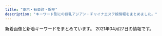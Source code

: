 ```yaml
---
title: "東京・有楽町・銀座"
description: "キーワード別にの巨乳アジアン・チャイナエステ嬢情報をまとめました。"
---
```


新着画像と新着キーワードをまとめています。
2021年04月27日の情報です。

<DmmAffiliateIns />
<KeywordTable
  shops={
    [
    {
        "keywords": {},
        "img_links": [
            "http://yume-sato.blue/uploads//sites/18/2020/09/top.jpg",
            "http://yume-sato.blue/uploads//sites/18/2020/09/g3.jpg",
            "http://yume-sato.blue/uploads//sites/18/2020/09/g5.jpg",
            "http://yume-sato.blue/uploads//sites/18/2020/09/g4-150x150.jpg",
            "http://yume-sato.blue/uploads//sites/18/2020/09/g1-150x150.jpg",
            "http://yume-sato.blue/uploads//sites/18/2020/10/g2.jpg",
            "http://yume-sato.blue/uploads//sites/18/2021/04/1.jpg",
            "http://yume-sato.blue/uploads//sites/18/2020/09/g6-150x150.jpg",
            "http://yume-sato.blue/uploads//sites/18/2020/12/gg.jpg",
            "http://yume-sato.blue/uploads//sites/18/2020/09/s_staff.png",
            "http://yume-sato.blue/uploads//sites/18/2020/09/g1.jpg",
            "http://yume-sato.blue/uploads//sites/18/2020/09/top1-1.jpg",
            "http://yume-sato.blue/uploads//sites/18/2020/09/news.jpg",
            "http://yume-sato.blue/uploads//sites/18/2020/09/g5-150x150.jpg",
            "http://yume-sato.blue/uploads//sites/18/2020/09/g2.jpg",
            "http://yume-sato.blue/uploads//sites/18/2020/09/g4.jpg",
            "http://yume-sato.blue/uploads//sites/18/2020/09/g2-150x150.jpg",
            "http://yume-sato.blue/uploads//sites/18/2020/09/mobile-1.jpg",
            "http://yume-sato.blue/uploads//sites/18/2021/04/1-225x300.jpg",
            "http://yume-sato.blue/uploads//sites/18/2020/12/gg-150x150.jpg",
            "http://yume-sato.blue/uploads//sites/18/2020/09/g3-150x150.jpg",
            "http://yume-sato.blue/uploads//sites/18/2020/09/pick.jpg",
            "http://yume-sato.blue/uploads//sites/18/2020/09/g6.jpg"
        ],
        "station": "\u4eba\u5f62\u753a\u99c5A6",
        "name": "\u5922\u306e\u90f7",
        "url": "http://yume-sato.blue/"
    },
    {
        "keywords": {
            "86": 14,
            "85": 2,
            "87": 4
        },
        "url": "http://missyou-esthe.com/",
        "station": "\u65b0\u5bcc\u753a\u99c53\u756a\u51fa\u53e3",
        "img_links": [
            "http://missyou-esthe.com/img/tt16.jpg",
            "http://missyou-esthe.com/img/cg11.jpg",
            "http://missyou-esthe.com/img/cg03.jpg",
            "http://missyou-esthe.com/img/cg01.jpg",
            "http://missyou-esthe.com/img/tt12.jpg",
            "http://missyou-esthe.com/img/tt18.jpg",
            "http://missyou-esthe.com/img/eve.jpg",
            "http://missyou-esthe.com/img/cg10.jpg",
            "http://missyou-esthe.com/img/cg13.jpg",
            "http://missyou-esthe.com/img/cg06.jpg",
            "http://missyou-esthe.com/img/cg09.jpg",
            "http://missyou-esthe.com/img/tt20.jpg",
            "http://missyou-esthe.com/img/no.png",
            "http://missyou-esthe.com/img/t2.jpg",
            "http://missyou-esthe.com/img/tt1.jpg",
            "http://missyou-esthe.com/img/f.jpg",
            "http://missyou-esthe.com/img/lin.jpg",
            "http://missyou-esthe.com/img/tt2.jpg",
            "http://missyou-esthe.com/img/t3.jpg",
            "http://missyou-esthe.com/img/tt11.jpg",
            "http://missyou-esthe.com/img/cg091.jpg",
            "http://missyou-esthe.com/img/tt15.jpg",
            "http://missyou-esthe.com/img/cg04.jpg",
            "http://missyou-esthe.com/img/tt4.jpg",
            "http://missyou-esthe.com/img/cg14.jpg",
            "http://missyou-esthe.com/img/cg05.jpg",
            "http://missyou-esthe.com/img/tt17.jpg",
            "http://missyou-esthe.com/img/f1.jpg",
            "http://missyou-esthe.com/img/tt14.jpg",
            "http://missyou-esthe.com/img/tt21.jpg",
            "http://missyou-esthe.com/img/cg07.jpg",
            "http://missyou-esthe.com/img/mr1.jpg",
            "http://missyou-esthe.com/img/t1.jpg",
            "http://missyou-esthe.com/img/tt19.jpg",
            "http://missyou-esthe.com/img/cg02.jpg",
            "http://missyou-esthe.com/img/cg08.jpg",
            "http://missyou-esthe.com/img/tt13.jpg"
        ],
        "name": "Lotus\uff5e\u30ed\u30fc\u30bf\u30b9\uff5e"
    },
    {
        "img_links": [
            "http://sunflower.jp.net/3.jpg",
            "http://koikst.xyz/_src/20886005/wechatimg35.jpg",
            "http://koikst.xyz/_src/20886066/slider2.png",
            "http://koikst.xyz/_src/51067437/wechatimg724.jpg",
            "http://koikst.xyz/_src/20886310/wechatimg405.jpg",
            "http://koikst.xyz/_src/20885811/up.png",
            "http://koikst.xyz/_src/20886303/07958eda583eff2b24876adf03c0a434.jpg",
            "http://koikst.xyz/_src/20886229/_dsf0778_pp.jpg",
            "http://koikst.xyz/_src/20886148/therapist-ito.jpg",
            "http://sunflower.jp.net/5.jpg",
            "http://koikst.xyz/_src/20886300/media-20170919.jpg",
            "http://koikst.xyz/_src/20886305/therapist-ito.jpg",
            "http://koikst.xyz/_src/20886103/up.png",
            "http://koikst.xyz/_src/20886222/up.png",
            "http://koikst.xyz/_src/20886287/9c88380aa0315ec9292225a3223d62d9.jpg",
            "http://koikst.xyz/_src/20886231/_dsf0770_pp.jpg",
            "http://sunflower.jp.net/1.jpg",
            "http://koikst.xyz/_src/20886063/index_36.png",
            "http://koikst.xyz/_src/20886007/_k3_6020.jpg",
            "http://koikst.xyz/_src/20885828/up.png",
            "http://koikst.xyz/_src/20886065/index_38.png",
            "http://koikst.xyz/_src/20886062/index_35.png",
            "http://koikst.xyz/_src/20991736/t02200330_0640096013249885015.jpg",
            "http://koikst.xyz/_src/20886009/img_2917.jpg",
            "http://koikst.xyz/_src/20886019/up.png",
            "http://koikst.xyz/_src/51067433/wechatimg726.jpg",
            "http://sunflower.jp.net/2.jpg",
            "http://sunflower.jp.net/6.jpg",
            "http://koikst.xyz/_src/20886035/up.png",
            "http://koikst.xyz/_src/20885836/sign.jpg",
            "http://koikst.xyz/_src/20886060/index_33.png",
            "http://koikst.xyz/_src/20886211/07958eda583eff2b24876adf03c0a434.jpg",
            "http://koikst.xyz/_src/20886064/index_37.png",
            "http://koikst.xyz/_src/20886010/img_3017.jpg",
            "http://koikst.xyz/_src/20886122/up.png",
            "http://koikst.xyz/_src/51067435/wechatimg725.jpg",
            "http://koikst.xyz/_src/20886059/sign.png",
            "http://koikst.xyz/_src/20885997/up.png",
            "http://koikst.xyz/_src/20886233/906ab10dd05fdcaee1fa99bd6e5779ea.jpg",
            "http://koikst.xyz/_src/20886308/t02200330_0640096013249885015.jpg",
            "http://koikst.xyz/_src/20886006/wechatimg36.jpg",
            "http://koikst.xyz/_src/20885809/www.cman.png",
            "http://koikst.xyz/_src/21089124/img20180325193504865361.png",
            "http://koikst.xyz/_src/20886008/_k3_6019.jpg",
            "http://koikst.xyz/_src/20885845/up.png",
            "http://koikst.xyz/_src/20886058/sign.png",
            "http://koikst.xyz/_src/20886092/therapist-ito.jpg",
            "http://koikst.xyz/_src/20886111/_dsf0778_pp.jpg",
            "http://koikst.xyz/_src/20886061/index_34.png",
            "http://koikst.xyz/_src/20886283/img20170527114635169213.png",
            "http://koikst.xyz/_src/51067440/wechatimg723.jpg",
            "http://koikst.xyz/_src/20886235/t02200330_0640096013249885015.jpg"
        ],
        "name": "\u60a0",
        "station": "JR\u6771\u4eac\u99c5\u516b\u91cd\u6d32\u53e3",
        "url": "http://koikst.xyz/",
        "keywords": {
            "85": 2,
            "E": 3,
            "89": 3,
            "C": 2
        }
    },
    {
        "station": "\u516b\u4e01\u5800\u99c5A2\u51fa\u53e3",
        "name": "Sexy Girl",
        "img_links": [
            "http://www.sexy.esturl.com/images/bj2.jpg",
            "http://www.sexy.esturl.com/files/002.jpg",
            "http://www.sexy.esturl.com/images/face.png",
            "http://www.sexy.esturl.com/images/shop/shop04.jpg",
            "http://www.sexy.esturl.com/images/s_staff.png",
            "http://www.sexy.esturl.com/images/shop/shop01.jpg",
            "http://www.sexy.esturl.com/images/r2.jpg",
            "http://www.sexy.esturl.com/files/004.jpg",
            "http://www.sexy.esturl.com/images/news.png",
            "http://www.sexy.esturl.com/images/end.png",
            "http://www.sexy.esturl.com/images/s_link.png",
            "http://www.sexy.esturl.com/images/top.png",
            "http://www.sexy.esturl.com/files/001.jpg",
            "http://www.sexy.esturl.com/images/r4.jpg",
            "http://www.sexy.esturl.com/images/shop/shop02.jpg",
            "http://www.sexy.esturl.com/images/pick.png",
            "http://www.sexy.esturl.com/images/r5.jpg",
            "http://www.sexy.esturl.com/files/003.jpg",
            "http://www.sexy.esturl.com/images/shop/shop03.jpg",
            "http://www.sexy.esturl.com/images/r1.jpg"
        ],
        "url": "http://www.sexy.esturl.com/",
        "keywords": {
            "86": 1,
            "C": 2,
            "\u30bb\u30af\u30b7\u30fc": 13,
            "D": 2,
            "87": 3
        }
    },
    {
        "station": "\u99ac\u55b0\u6a2a\u5c71\u99c5A2\u51fa\u53e3",
        "name": "Miss.9\uff5e\u30df\u30b9.\u30ad\u30e5\u30a6\uff5e",
        "keywords": {
            "86": 13,
            "D": 10,
            "C": 2,
            "E": 1
        },
        "img_links": [
            "http://esthe-aroma.com/images/icon_info.png",
            "http://esthe-aroma.com/images/photo03.jpg",
            "http://esthe-aroma.com/images/icon_concept.png",
            "http://esthe-aroma.com/images/cg09.jpg",
            "http://esthe-aroma.com/images/cg06.jpg",
            "http://esthe-aroma.com/images/end-info.png",
            "http://esthe-aroma.com/images/icon_tel.png",
            "http://esthe-aroma.com/images/cg10.jpg",
            "http://esthe-aroma.com/images/cg12.jpg",
            "http://esthe-aroma.com/images/cg13.jpg",
            "http://esthe-aroma.com/images/cg11.jpg",
            "http://esthe-aroma.com/images/cg04.jpg",
            "http://esthe-aroma.com/images/cg03.jpg",
            "http://esthe-aroma.com/images/cg05.jpg",
            "http://esthe-aroma.com/images/cg08.jpg",
            "http://esthe-aroma.com/images/cg07.jpg",
            "http://esthe-aroma.com/images/photo01.jpg",
            "http://esthe-aroma.com/images/icon_staff.png",
            "http://esthe-aroma.com/images/photo02.jpg",
            "http://esthe-aroma.com/images/icon_top.png",
            "http://esthe-aroma.com/images/btn2.png",
            "http://esthe-aroma.com/images/cg02.jpg",
            "http://esthe-aroma.com/images/mainImg_sub.jpg",
            "http://esthe-aroma.com/images/qrc.jpg",
            "http://esthe-aroma.com/images/cg01.jpg"
        ],
        "url": "http://esthe-aroma.com/"
    },
    {
        "img_links": [
            "https://kayabacho-mensesthe.com/staff/miyu-s1.jpg",
            "https://kayabacho-mensesthe.com/images/main3.jpg",
            "https://kayabacho-mensesthe.com/wp/wp-content/uploads/2021/01/yuna.jpg",
            "https://kayabacho-mensesthe.com/room/room-l4.jpg",
            "https://kayabacho-mensesthe.com/staff/aoi-s1.jpg",
            "https://kayabacho-mensesthe.com/images/main2.jpg",
            "https://kayabacho-mensesthe.com/images/flower.png",
            "https://kayabacho-mensesthe.com/wp/wp-content/uploads/2019/08/mimi.jpg",
            "https://kayabacho-mensesthe.com/wp/wp-content/uploads/2020/12/yuki.jpg",
            "https://kayabacho-mensesthe.com/room/room-l6.jpg",
            "https://kayabacho-mensesthe.com/staff/emi-s1.jpg",
            "https://kayabacho-mensesthe.com/images/main1.jpg",
            "https://kayabacho-mensesthe.com/images/clear.png",
            "https://kayabacho-mensesthe.com/room/room-l1.jpg",
            "https://kayabacho-mensesthe.com/room/room-l7.jpg",
            "https://kayabacho-mensesthe.com/images/top3.jpg",
            "https://kayabacho-mensesthe.com/wp/wp-content/uploads/2020/08/ayaka-1.jpg",
            "https://kayabacho-mensesthe.com/staff/aki-s1.jpg",
            "https://kayabacho-mensesthe.com/wp/wp-content/uploads/2020/11/urara3.jpg",
            "https://kayabacho-mensesthe.com/icon/facebook.png",
            "https://kayabacho-mensesthe.com/wp/wp-content/uploads/2019/07/misaki.jpg",
            "https://kayabacho-mensesthe.com/room/room-l8.jpg",
            "https://kayabacho-mensesthe.com/icon/line.png",
            "https://kayabacho-mensesthe.com/images/footer-l.png",
            "https://kayabacho-mensesthe.com/link/mens-esthe.png",
            "https://kayabacho-mensesthe.com/images/main4.jpg",
            "https://kayabacho-mensesthe.com/staff/yuna-s1.jpg",
            "https://kayabacho-mensesthe.com/icon/yelp.png",
            "https://kayabacho-mensesthe.com/wp/wp-content/uploads/2019/12/IMG_8988.jpg",
            "https://kayabacho-mensesthe.com/images/top2.jpg",
            "https://kayabacho-mensesthe.com/wp/wp-content/uploads/2019/12/mitsuki.jpg",
            "https://kayabacho-mensesthe.com/staff/rin-s1.jpg",
            "https://kayabacho-mensesthe.com/wp/wp-content/uploads/2019/12/misaki.jpg",
            "https://kayabacho-mensesthe.com/room/room-l2.jpg",
            "https://kayabacho-mensesthe.com/wp/wp-content/uploads/2020/02/miyu.jpg",
            "https://kayabacho-mensesthe.com/staff/mimi-s1.jpg",
            "https://kayabacho-mensesthe.com/wp/wp-content/uploads/2020/10/aki-s1-150x150.jpg",
            "https://kayabacho-mensesthe.com/images/mensesthe.jpg",
            "https://kayabacho-mensesthe.com/images/footer-r.png",
            "https://kayabacho-mensesthe.com/staff/urara-s1.jpg",
            "https://kayabacho-mensesthe.com/room/room-l3.jpg",
            "https://kayabacho-mensesthe.com/staff/misaki-s1.jpg",
            "https://kayabacho-mensesthe.com/staff/ayaka-s1.jpg",
            "https://kayabacho-mensesthe.com/staff/nao-s1.jpg",
            "https://kayabacho-mensesthe.com/images/top1.jpg",
            "https://kayabacho-mensesthe.com/icon/twitter.png",
            "https://kayabacho-mensesthe.com/wp/wp-content/uploads/2020/08/ayaka-1-200x300.jpg",
            "https://kayabacho-mensesthe.com/room/room-l5.jpg",
            "https://kayabacho-mensesthe.com/wp/wp-content/uploads/2019/12/emi.jpg"
        ],
        "station": "\u8305\u5834\u753a\u99c52\u756a\u51fa\u53e3",
        "name": "Spa Ananda",
        "url": "https://kayabacho-mensesthe.com/",
        "keywords": {
            "E": 6,
            "C": 21,
            "D": 16
        }
    },
    {
        "station": "\u4eba\u5f62\u753a\u99c5A1\u51fa\u53e3",
        "url": "http://cocosia-massage.work/",
        "keywords": {
            "85": 16,
            "E": 2,
            "F": 5,
            "87": 2,
            "D": 8,
            "C": 22,
            "88": 5
        },
        "img_links": [
            "http://cocosia-massage.work/sp/img/botton.jpg",
            "http://cocosia-massage.work/img/st1.jpg",
            "http://cocosia-massage.work/img/sta1.jpg",
            "http://cocosia-massage.work/img/sta5.jpg",
            "http://cocosia-massage.work/img/conc.jpg",
            "http://cocosia-massage.work/sp/img/t-t.jpg",
            "http://cocosia-massage.work/img/newf.jpg",
            "http://cocosia-massage.work/sp/img/st1.jpg",
            "http://cocosia-massage.work/img/sta2.jpg",
            "http://cocosia-massage.work/sp/img/p-3.jpg",
            "http://cocosia-massage.work/sp/img/qr.jpg",
            "http://cocosia-massage.work/img/st6.jpg",
            "http://cocosia-massage.work/img/st5.jpg",
            "http://cocosia-massage.work/img/nos.jpg",
            "http://cocosia-massage.work/sp/img/st4.jpg",
            "http://cocosia-massage.work/img/fla-1.jpg",
            "http://cocosia-massage.work/sp/img/st6.jpg",
            "http://cocosia-massage.work/sp/img/t-t2.jpg",
            "http://cocosia-massage.work/sp/img/info.jpg",
            "http://cocosia-massage.work/img/acc.jpg",
            "http://cocosia-massage.work/sp/img/sys.jpg",
            "http://cocosia-massage.work/sp/img/pc.jpg",
            "http://cocosia-massage.work/sp/img/rec.jpg",
            "http://cocosia-massage.work/img/st3.jpg",
            "http://cocosia-massage.work/sp/img/st3.jpg",
            "http://cocosia-massage.work/sp/img/cam1.jpg",
            "http://cocosia-massage.work/img/sta3.jpg",
            "http://cocosia-massage.work/sp/img/st2.jpg",
            "http://cocosia-massage.work/img/cncp.jpg",
            "http://cocosia-massage.work/img/st4.jpg",
            "http://cocosia-massage.work/img/sta6.jpg",
            "http://cocosia-massage.work/img/st2.jpg",
            "http://cocosia-massage.work/sp/img/p-5.jpg",
            "http://cocosia-massage.work/sp/img/p-4.jpg",
            "http://cocosia-massage.work/sp/img/t-s.jpg",
            "http://cocosia-massage.work/sp/img/p-6.jpg",
            "http://cocosia-massage.work/sp/img/acc.jpg",
            "http://cocosia-massage.work/img/head2.jpg",
            "http://cocosia-massage.work/sp/img/cam3.jpg",
            "http://cocosia-massage.work/sp/img/t-r.jpg",
            "http://cocosia-massage.work/sp/img/cam2.jpg",
            "http://cocosia-massage.work/img/news.jpg",
            "http://cocosia-massage.work/sp/img/cam4.jpg",
            "http://cocosia-massage.work/sp/img/st5.jpg",
            "http://cocosia-massage.work/img/sta4.jpg",
            "http://cocosia-massage.work/img/fla-2.jpg",
            "http://cocosia-massage.work/img/r9.jpg",
            "http://cocosia-massage.work/img/xmas.png"
        ],
        "name": "COCOSIA"
    },
    {
        "url": "http://s-este.net/",
        "keywords": {},
        "station": "\u65b0\u65e5\u672c\u6a4b\u99c55\u756a\u51fa\u53e3",
        "img_links": [],
        "name": "\u30e9\u30d5\u30a3\u30fc\u30eb"
    },
    {
        "station": "\u9280\u5ea7\u99c5A5\u51fa\u53e3",
        "name": "Angel Love",
        "keywords": {},
        "img_links": [],
        "url": "https://angel-love.tyo.cm/"
    },
    {
        "img_links": [
            "http://sweet-massage.work/sp/img/time.jpg",
            "http://sweet-massage.work/img/sta4.jpg",
            "http://sweet-massage.work/sp/img/botton.jpg",
            "http://sweet-massage.work/img/mobile-1.png",
            "http://sweet-massage.work/img/sta3.jpg",
            "http://sweet-massage.work/sp/img/t-t.jpg",
            "http://sweet-massage.work/sp/img/st005.jpg",
            "http://sweet-massage.work/sp/img/pc.jpg",
            "http://sweet-massage.work/img/st05.jpg",
            "http://sweet-massage.work/sp/img/st4.jpg",
            "http://sweet-massage.work/sp/img/info.jpg",
            "http://sweet-massage.work/sp/img/add.jpg",
            "http://sweet-massage.work/img/st04.jpg",
            "http://sweet-massage.work/img/s4.jpg",
            "http://sweet-massage.work/sp/img/s3.jpg",
            "http://sweet-massage.work/sp/img/t-s.jpg",
            "http://sweet-massage.work/sp/img/s4.jpg",
            "http://sweet-massage.work/img/st005.jpg",
            "http://sweet-massage.work/sp/img/t-a.jpg",
            "http://sweet-massage.work/img/st4.jpg",
            "http://sweet-massage.work/sp/img/tit.jpg",
            "http://sweet-massage.work/img/st3.jpg",
            "http://sweet-massage.work/sp/img/sys.jpg",
            "http://sweet-massage.work/sp/img/t-o.jpg",
            "http://sweet-massage.work/img/sta2.jpg",
            "http://sweet-massage.work/img/st1.jpg",
            "http://sweet-massage.work/img/st03.jpg",
            "http://sweet-massage.work/img/st5.jpg",
            "http://sweet-massage.work/img/st01.jpg",
            "http://sweet-massage.work/sp/img/tel.jpg",
            "http://sweet-massage.work/img/nos.jpg",
            "http://sweet-massage.work/sp/img/st3.jpg",
            "http://sweet-massage.work/img/m1.png",
            "http://sweet-massage.work/sp/img/add2.jpg",
            "http://sweet-massage.work/sp/img/s2.jpg",
            "http://sweet-massage.work/sp/img/st04.jpg",
            "http://sweet-massage.work/img/sta5.jpg",
            "http://sweet-massage.work/img/sta1.jpg",
            "http://sweet-massage.work/sp/img/st05.jpg",
            "http://sweet-massage.work/sp/img/t-r.jpg",
            "http://sweet-massage.work/sp/img/st01.jpg",
            "http://sweet-massage.work/img/foot-body.jpg",
            "http://sweet-massage.work/sp/img/st2.jpg",
            "http://sweet-massage.work/sp/img/st5.jpg",
            "http://sweet-massage.work/sp/img/st02.jpg",
            "http://sweet-massage.work/sp/img/st1.jpg",
            "http://sweet-massage.work/img/s1.jpg",
            "http://sweet-massage.work/img/st02.jpg",
            "http://sweet-massage.work/img/s2.jpg",
            "http://sweet-massage.work/sp/img/pic.jpg",
            "http://sweet-massage.work/sp/img/st03.jpg",
            "http://sweet-massage.work/img/s3.jpg",
            "http://sweet-massage.work/img/st2.jpg",
            "http://sweet-massage.work/img/s5.jpg",
            "http://sweet-massage.work/sp/img/s5.jpg"
        ],
        "keywords": {
            "86": 6,
            "88": 3,
            "D": 6,
            "89": 3,
            "85": 3,
            "E": 6,
            "C": 3
        },
        "url": "http://sweet-massage.work/",
        "station": "\u8305\u5834\u753a\u99c53\u756a\u51fa\u53e3",
        "name": "Sweet"
    },
    {
        "url": "http://yurarika.work/",
        "name": "\u3086\u3089\u308a\u9999",
        "img_links": [
            "http://yurarika.work/staff/mirai2.jpg",
            "http://yurarika.work/staff/rara2.jpg",
            "http://yurarika.work/staff/mika2.jpg",
            "http://yurarika.work/staff/mika.jpg",
            "http://yurarika.work/staff/rara1.jpg",
            "http://yurarika.work/staff/aya.jpg",
            "http://yurarika.work/staff/rara.jpg",
            "http://yurarika.work/img/all/loader.png",
            "http://yurarika.work/staff/aya2.jpg",
            "http://yurarika.work/staff/mirai1.jpg",
            "http://yurarika.work/staff/aya1.jpg",
            "http://yurarika.work/staff/mirai.jpg",
            "http://yurarika.work/staff/mika1.jpg"
        ],
        "keywords": {
            "85": 10,
            "D": 6,
            "86": 4,
            "C": 14,
            "88": 6
        },
        "station": "\u6c34\u5929\u5bae\u524d\u99c58\u756a\u51fa\u53e3"
    },
    {
        "img_links": [
            "https://est-tiara.info/staffPhoto/s20210304095845.jpg",
            "https://est-tiara.info/js/sliderLine/slide_next.png",
            "https://est-tiara.info/staffPhoto/b20210304100121.jpg",
            "https://est-tiara.info/staffPhoto/s20201016083828.jpg",
            "https://est-tiara.info/staffPhoto/s20210304100038.jpg",
            "https://est-tiara.info/images/mobile.png",
            "https://est-tiara.info/images/gallery/r2.jpg",
            "https://est-tiara.info/images/gallery/r5.jpg",
            "https://est-tiara.info/images/gallery/r3.jpg",
            "https://est-tiara.info/staffPhoto/b20210304100038.jpg",
            "https://est-tiara.info/images/gallery/r8.jpg",
            "https://est-tiara.info/images/returnBtn.png",
            "https://est-tiara.info/staffPhoto/b20201016083828.jpg",
            "https://est-tiara.info/staffPhoto/s20210304095623.jpg",
            "https://est-tiara.info/staffPhoto/s20210304100121.jpg",
            "https://est-tiara.info/staffPhoto/b20210304095845.jpg",
            "https://est-tiara.info/staffPhoto/s20201016083614.jpg",
            "https://est-tiara.info/images/gallery/r1.jpg",
            "https://est-tiara.info/images/gallery/r4.jpg",
            "https://est-tiara.info/images/gallery/r6.jpg",
            "https://est-tiara.info/uploadfiles/Image/campaignEstTiaraInfo.jpg",
            "https://est-tiara.info/images/gallery/r7.jpg",
            "https://est-tiara.info/staffPhoto/b20201016083614.jpg",
            "https://est-tiara.info/staffPhoto/s20210304095739.jpg",
            "https://est-tiara.info/staffPhoto/b20210304095739.jpg",
            "https://est-tiara.info/js/sliderLine/slide_prev.png",
            "https://est-tiara.info/staffPhoto/b20210304095623.jpg"
        ],
        "station": "\u6771\u9280\u5ea7\u99c5A7\u51fa\u53e3",
        "url": "https://est-tiara.info/",
        "keywords": {
            "87": 1,
            "E": 1,
            "89": 1,
            "D": 4,
            "C": 1
        },
        "name": "Tiara-\u30c6\u30a4\u30a2\u30e9-"
    },
    {
        "name": "PRIME\u30fb\u30d7\u30e9\u30a4\u30e0",
        "keywords": {
            "E": 1,
            "87": 4,
            "88": 1,
            "84": 5,
            "86": 7,
            "C": 7,
            "82": 1,
            "D": 10
        },
        "station": "\u99ac\u55b0\u753a\u99c51\u756a\u51fa\u53e3",
        "img_links": [
            "http://prime-relax.work/img/sta8.jpg",
            "http://prime-relax.work/sp/img/t-r.jpg",
            "http://prime-relax.work/img/bottom-.png",
            "http://prime-relax.work/img/bottom.png",
            "http://prime-relax.work/img/IMG_1699.jpg",
            "http://prime-relax.work/sp/img/sta9.jpg",
            "http://prime-relax.work/sp/img/pc.jpg",
            "http://prime-relax.work/sp/img/tel.jpg",
            "http://prime-relax.work/sp/img/info.jpg",
            "http://prime-relax.work/sp/img/t-t.jpg",
            "http://prime-relax.work/sp/img/sta11.jpg",
            "http://prime-relax.work/sp/img/pic.jpg",
            "http://prime-relax.work/sp/img/t-o.jpg",
            "http://prime-relax.work/img/st11.jpg",
            "http://prime-relax.work/img/st8.jpg",
            "http://prime-relax.work/img/st04.jpg",
            "http://prime-relax.work/sp/img/sta4.jpg",
            "http://prime-relax.work/img/sta4.jpg",
            "http://prime-relax.work/img/head.jpg",
            "http://prime-relax.work/sp/img/p-9.jpg",
            "http://prime-relax.work/sp/img/p-7.jpg",
            "http://prime-relax.work/img/sta7.jpg",
            "http://prime-relax.work/img/eve.jpg",
            "http://prime-relax.work/img/sta14.jpg",
            "http://prime-relax.work/sp/img/t-a.jpg",
            "http://prime-relax.work/img/IMG_1675.jpg",
            "http://prime-relax.work/img/IMG_1667.jpg",
            "http://prime-relax.work/img/sys.jpg",
            "http://prime-relax.work/sp/img/cam.jpg",
            "http://prime-relax.work/img/st13.jpg",
            "http://prime-relax.work/sp/img/sta13.jpg",
            "http://prime-relax.work/img/st12.jpg",
            "http://prime-relax.work/img/st9.jpg",
            "http://prime-relax.work/sp/img/sta7.jpg",
            "http://prime-relax.work/img/link20067.jpg",
            "http://prime-relax.work/sp/img/time.jpg",
            "http://prime-relax.work/img/sta13.jpg",
            "http://prime-relax.work/sp/img/sta8.jpg",
            "http://prime-relax.work/img/st7.jpg",
            "http://prime-relax.work/img/link300100.jpg",
            "http://prime-relax.work/sp/img/sta14.jpg",
            "http://prime-relax.work/sp/img/sta12.jpg",
            "http://prime-relax.work/img/body-.jpg",
            "http://prime-relax.work/img/mo.png",
            "http://prime-relax.work/img/sta9.jpg",
            "http://prime-relax.work/sp/img/add3.jpg",
            "http://prime-relax.work/img/link10033.jpg",
            "http://prime-relax.work/img/sta12.jpg",
            "http://prime-relax.work/img/st013.jpg",
            "http://prime-relax.work/sp/img/sys.jpg",
            "http://prime-relax.work/img/st5.jpg",
            "http://prime-relax.work/sp/img/add.jpg",
            "http://prime-relax.work/img/st08.jpg",
            "http://prime-relax.work/sp/img/botton.jpg",
            "http://prime-relax.work/img/st14.jpg",
            "http://prime-relax.work/img/st014.jpg",
            "http://prime-relax.work/sp/img/t-s.jpg",
            "http://prime-relax.work/sp/img/tit.jpg",
            "http://prime-relax.work/sp/img/p-8.jpg",
            "http://prime-relax.work/sp/img/sta5.jpg",
            "http://prime-relax.work/sp/img/add2.jpg",
            "http://prime-relax.work/img/sta11.jpg",
            "http://prime-relax.work/img/sta5.jpg",
            "http://prime-relax.work/img/link-.jpg",
            "http://prime-relax.work/img/IMG_1709.jpg",
            "http://prime-relax.work/img/st07.jpg",
            "http://prime-relax.work/img/st4.jpg"
        ],
        "url": "http://prime-relax.work/"
    },
    {
        "keywords": {
            "E": 3,
            "83": 1,
            "G": 1,
            "D": 2,
            "85": 3,
            "C": 3,
            "87": 1,
            "86": 1,
            "91": 1,
            "90": 1,
            "93": 1,
            "89": 1
        },
        "img_links": [
            "http://f-relaxe.net/girl/017.jpg",
            "http://f-relaxe.net/images/index_14.jpg",
            "http://f-relaxe.net/images/info.jpg",
            "http://f-relaxe.net/images/02.jpg",
            "http://f-relaxe.net/girl/07.jpg",
            "http://f-relaxe.net/images/line.jpg",
            "http://f-relaxe.net/girl/09a.jpg",
            "http://f-relaxe.net/images/index_12.jpg",
            "http://f-relaxe.net/images/index_17.jpg",
            "http://f-relaxe.net/girl/010.jpg",
            "http://f-relaxe.net/girl/013a.jpg",
            "http://f-relaxe.net/images/index_08.jpg",
            "http://f-relaxe.net/girl/011a.jpg",
            "http://f-relaxe.net/images/sub_15.jpg",
            "http://f-relaxe.net/images/info_11.jpg",
            "http://f-relaxe.net/images/index_16.jpg",
            "http://f-relaxe.net/images/index_03.jpg",
            "http://f-relaxe.net/images/index_07.jpg",
            "http://f-relaxe.net/images/index_13.jpg",
            "http://f-relaxe.net/images/sub_10.jpg",
            "http://f-relaxe.net/girl/011.jpg",
            "http://f-relaxe.net/images/index_09.jpg",
            "http://f-relaxe.net/images/rec_11.jpg",
            "http://f-relaxe.net/girl/024.jpg",
            "http://f-relaxe.net/images/index_05.jpg",
            "http://f-relaxe.net/girl/012.jpg",
            "http://f-relaxe.net/images/rec.jpg",
            "http://f-relaxe.net/girl/07a.jpg",
            "http://f-relaxe.net/girl/04.jpg",
            "http://f-relaxe.net/girl/013.jpg",
            "http://f-relaxe.net/girl/08a.jpg",
            "http://f-relaxe.net/images/index_119.jpg",
            "http://f-relaxe.net/images/index_01.jpg",
            "http://f-relaxe.net/images/03.jpg",
            "http://f-relaxe.net/images/sub_12.jpg",
            "http://f-relaxe.net/images/index_06.jpg",
            "http://f-relaxe.net/images/staff_11.jpg",
            "http://f-relaxe.net/images/index_18.jpg",
            "http://f-relaxe.net/girl/010a.jpg",
            "http://f-relaxe.net/images/01.jpg",
            "http://f-relaxe.net/girl/08.jpg",
            "http://f-relaxe.net/girl/09.jpg",
            "http://f-relaxe.net/images/index_04.jpg",
            "http://f-relaxe.net/girl/012a.jpg",
            "http://f-relaxe.net/girl/02a.jpg",
            "http://f-relaxe.net/girl/02.jpg",
            "http://f-relaxe.net/girl/00.jpg",
            "http://f-relaxe.net/images/index_10.jpg"
        ],
        "station": "JR\u6771\u4eac\u99c5\u516b\u91cd\u6d32\u5317\u53e3",
        "url": "http://f-relaxe.net",
        "name": "For you"
    },
    {
        "name": "\u30eb\u30ca\u30b7\u30e3\u30a4\u30f3",
        "station": "\u5c0f\u4f1d\u99ac\u753a\u99c53\u756a\u51fa\u53e3",
        "keywords": {
            "84": 3,
            "\u80f8": 2,
            "G": 6,
            "85": 6,
            "F": 6,
            "E": 13,
            "D": 30,
            "89": 21,
            "\u30bb\u30af\u30b7\u30fc": 1,
            "88": 21,
            "81": 3,
            "87": 12,
            "86": 6,
            "C": 12,
            "82": 3
        },
        "url": "http://luna-shine.info/",
        "img_links": [
            "http://luna-shine.info/uploads/lunashine/2019/05/e5beaee4bfa1e59bbee78987_201905171313091.jpg",
            "http://luna-shine.info/uploads/lunashine/images/no-photo.jpg",
            "http://luna-shine.info/uploads/lunashine/2012/12/topview4.jpg",
            "http://luna-shine.info/uploads/lunashine/2013/01/img_0427_e589afe69cac-276x368.jpg",
            "http://luna-shine.info/uploads/lunashine/2014/05/22.jpg",
            "http://luna-shine.info/uploads/lunashine/2016/11/31.jpg",
            "http://luna-shine.info/uploads/lunashine/2013/11/e381afe3828be3818b-1000x1333.jpg",
            "http://luna-shine.info/uploads/lunashine/2013/01/room-9.jpg",
            "http://luna-shine.info/uploads/lunashine/2015/01/0.jpg",
            "http://luna-shine.info/uploads/lunashine/2015/06/image1-266x4001.jpg",
            "http://luna-shine.info/uploads/lunashine/2015/01/11.jpg",
            "http://luna-shine.info/uploads/lunashine/2019/04/e5beaee4bfa1e59bbee78987_201903161627475.jpg",
            "http://luna-shine.info/uploads/lunashine/2013/01/room-5.jpg",
            "http://luna-shine.info/uploads/lunashine/2013/01/img_0370_e589afe69cac-276x368.jpg",
            "http://luna-shine.info/uploads/lunashine/2017/04/22221.jpg",
            "http://luna-shine.info/uploads/lunashine/images/picup.png",
            "http://luna-shine.info/uploads/lunashine/2019/04/flash1.jpg",
            "http://luna-shine.info/uploads/lunashine/2016/12/img_4240.jpg",
            "http://luna-shine.info/uploads/lunashine/2014/06/image-14.jpeg",
            "http://luna-shine.info/uploads/lunashine/images/rq01.jpg",
            "http://luna-shine.info/uploads/lunashine/2015/04/1111_e589afe69cac.jpg",
            "http://luna-shine.info/uploads/lunashine/2014/04/image_e589afe69cac.png",
            "http://luna-shine.info/uploads/lunashine/images/rq03.jpg",
            "http://luna-shine.info/uploads/lunashine/2013/01/room-10.jpg",
            "http://luna-shine.info/uploads/lunashine/2014/06/image-15.jpeg",
            "http://luna-shine.info/uploads/lunashine/2014/06/9c1b42356edc1bb51d040e0a1783fa97.png",
            "http://luna-shine.info/uploads/lunashine/2013/10/e381bfe38286e3818d-5_e589afe69cac.jpg",
            "http://luna-shine.info/uploads/lunashine/2013/01/qiu-1.jpg",
            "http://luna-shine.info/uploads/lunashine/2013/01/room-7.jpg",
            "http://luna-shine.info/uploads/lunashine/2019/05/e5beaee4bfa1e59bbee78987_20190517131309.jpg",
            "http://luna-shine.info/uploads/lunashine/2019/03/e5beaee4bfa1e59bbee78987_201903141535171.jpg",
            "http://luna-shine.info/uploads/lunashine/2015/01/2_e589afe69cac.jpg",
            "http://luna-shine.info/uploads/lunashine/2015/03/8dbe4d07b4f1258c30f14b30e60c1466.png",
            "http://luna-shine.info/uploads/lunashine/2019/04/bottom.jpg",
            "http://luna-shine.info/uploads/lunashine/2019/12/e5beaee4bfa1e59bbee78987_201912071546181.jpg",
            "http://luna-shine.info/uploads/lunashine/2019/03/e5beaee4bfa1e59bbee78987_201903161627476.jpg",
            "http://luna-shine.info/uploads/lunashine/2014/05/naomi1-276x3584.jpg",
            "http://luna-shine.info/uploads/lunashine/2015/12/qqe59bbee7898720151214133747.jpg",
            "http://luna-shine.info/uploads/lunashine/2012/12/topview3.jpg",
            "http://luna-shine.info/uploads/lunashine/2014/05/naomi1-276x3583.jpg",
            "http://luna-shine.info/uploads/lunashine/2013/10/e381bfe382841_e589afe69cac.jpg",
            "http://luna-shine.info/uploads/lunashine/2019/04/e5beaee4bfa1e59bbee78987_2019031616274791.jpg",
            "http://luna-shine.info/uploads/lunashine/2018/05/2.jpg",
            "http://luna-shine.info/uploads/lunashine/2013/10/e38182e38286e381bf3_e589afe69cac.jpg",
            "http://luna-shine.info/uploads/lunashine/2013/01/room-1.jpg",
            "http://luna-shine.info/uploads/lunashine/2013/01/room-6.jpg",
            "http://luna-shine.info/uploads/lunashine/2015/03/11111.jpg",
            "http://luna-shine.info/uploads/lunashine/2019/04/tel.jpg",
            "http://luna-shine.info/uploads/lunashine/images/new_tit.jpg",
            "http://luna-shine.info/uploads/lunashine/2012/12/mailmaka.jpg",
            "http://luna-shine.info/uploads/lunashine/2020/01/e5beaee4bfa1e59bbee78987_20190517131309.jpg",
            "http://luna-shine.info/uploads/lunashine/images/new_d.jpg",
            "http://luna-shine.info/uploads/lunashine/2013/10/4_e589afe69cac.jpg",
            "http://luna-shine.info/uploads/lunashine/2015/04/1111_e589afe69cac1.jpg",
            "http://luna-shine.info/uploads/lunashine/2013/05/p1020464_e589afe69cac.jpg",
            "http://luna-shine.info/uploads/lunashine/2013/01/room-3.jpg",
            "http://luna-shine.info/uploads/lunashine/2015/03/171f728230a16701d87b9e61ba70edf8.png",
            "http://luna-shine.info/uploads/lunashine/2017/03/saki1.jpg",
            "http://luna-shine.info/uploads/lunashine/2013/03/img_0522_e589afe69cac-1000x1333.jpg",
            "http://luna-shine.info/uploads/lunashine/2019/07/qqe59bbee78987201504181707251.jpg",
            "http://luna-shine.info/uploads/lunashine/2015/09/1-12041z120344c1_e589afe69cac_e589afe69cac.jpg",
            "http://luna-shine.info/uploads/lunashine/2013/01/room-11.jpg",
            "http://luna-shine.info/uploads/lunashine/2019/12/e5beaee4bfa1e59bbee78987_20191207154634.jpg",
            "http://luna-shine.info/uploads/lunashine/2012/12/topview1.jpg",
            "http://luna-shine.info/uploads/lunashine/2012/12/mobile.jpg",
            "http://luna-shine.info/uploads/lunashine/2013/01/room-2.jpg",
            "http://luna-shine.info/uploads/lunashine/2013/11/e381afe3828be3818befbc92-1000x1333.jpg",
            "http://luna-shine.info/uploads/lunashine/2013/10/e381bfe3818d2_e589afe69cac.jpg",
            "http://luna-shine.info/uploads/lunashine/2013/01/room-8.jpg",
            "http://luna-shine.info/uploads/lunashine/2019/01/e5beaee4bfa1e59bbee78987_20190124144601.jpg",
            "http://luna-shine.info/uploads/lunashine/2012/12/topview0.jpg",
            "http://luna-shine.info/uploads/lunashine/2019/04/e5beaee4bfa1e59bbee78987_201903161627478.jpg",
            "http://luna-shine.info/uploads/lunashine/2017/03/saki.jpg"
        ]
    },
    {
        "url": "http://sakura.relaxnabi.com/",
        "station": "\u8305\u5834\u753a\u99c51\u756a\u51fa\u53e3",
        "keywords": {
            "C": 4,
            "D": 3,
            "89": 3,
            "87": 2
        },
        "name": "\u685c\uff5e\u3055\u304f\u3089\uff5e",
        "img_links": [
            "http://sakura.relaxnabi.com/css/staff/staff13.jpg",
            "http://sakura.relaxnabi.com/css/nav/nav-005.png",
            "http://sakura.relaxnabi.com/css/staff/staff06.jpg",
            "http://sakura.relaxnabi.com/css/tel03.png",
            "http://sakura.relaxnabi.com/css/staff/staff04.jpg",
            "http://sakura.relaxnabi.com/css/nav/nav-002.png",
            "http://sakura.relaxnabi.com/css/topleft01.png",
            "http://sakura.relaxnabi.com/css/nav/nav-006.png",
            "http://sakura.relaxnabi.com/css/staff/staff14a.jpg",
            "http://sakura.relaxnabi.com/css/topright02.jpg",
            "http://sakura.relaxnabi.com/css/nav/nav-003.png",
            "http://sakura.relaxnabi.com/css/nav/nav-004.png",
            "http://sakura.relaxnabi.com/css/topleft02.png",
            "http://sakura.relaxnabi.com/css/nav/nav-001.png",
            "http://sakura.relaxnabi.com/css/staff/staff02.jpg"
        ]
    },
    {
        "station": "\u6771\u65e5\u672c\u6a4b\u99c5A2\u51fa\u53e3",
        "name": "Evergrace-\u30a8\u30d0\u30fc\u30b0\u30ec\u30fc\u30b9-",
        "img_links": [
            "http://tokyo-relaxtime.asia/img/cast/momo-01.jpg",
            "http://tokyo-relaxtime.asia/img/cast/momo-02.jpg",
            "http://tokyo-relaxtime.asia/img/slick/st-5.jpg",
            "http://tokyo-relaxtime.asia/img/cast/alice-02.jpg",
            "http://tokyo-relaxtime.asia/img/cast/momo-04.jpg",
            "http://tokyo-relaxtime.asia/img/cast/yuka-04.jpg",
            "http://tokyo-relaxtime.asia/img/cast/yuka-02.jpg",
            "http://tokyo-relaxtime.asia/img/cast/miki-04.jpg",
            "http://tokyo-relaxtime.asia/img/interior/lobby-1.jpg",
            "http://tokyo-relaxtime.asia/img/cast/miki-01.jpg",
            "http://tokyo-relaxtime.asia/img/cast/yuka-01.jpg",
            "http://tokyo-relaxtime.asia/img/cast/ai-03.jpg",
            "http://tokyo-relaxtime.asia/img/tw_mark.png",
            "http://tokyo-relaxtime.asia/img/cast/miki-03.jpg",
            "http://tokyo-relaxtime.asia/img/slick/st-3.jpg",
            "http://tokyo-relaxtime.asia/img/slick/st-4.jpg",
            "http://tokyo-relaxtime.asia/img/slick/st-6.jpg",
            "http://tokyo-relaxtime.asia/img/cast/alice-04.jpg",
            "http://tokyo-relaxtime.asia/img/cast/alice-03.jpg",
            "http://tokyo-relaxtime.asia/img/cast/ai-01.jpg",
            "http://tokyo-relaxtime.asia/img/cast/momo-03.jpg",
            "http://tokyo-relaxtime.asia/img/cast/alice-01.jpg",
            "http://tokyo-relaxtime.asia/img/cast/ai-02.jpg",
            "http://tokyo-relaxtime.asia/img/cast/miki-02.jpg",
            "http://tokyo-relaxtime.asia/img/interior/corridor-1.jpg",
            "http://tokyo-relaxtime.asia/img/cast/ai-04.jpg",
            "http://tokyo-relaxtime.asia/img/cast/yuka-03.jpg",
            "http://tokyo-relaxtime.asia/img/slick/st-1.jpg"
        ],
        "keywords": {},
        "url": "http://tokyo-relaxtime.asia/"
    },
    {
        "station": "\u516b\u4e01\u5800\u99c5A5\u53e3",
        "keywords": {
            "C": 15
        },
        "name": "\u7d05\u8449",
        "img_links": [
            "http://arm-heal.com/staff/hikari/01.jpg",
            "http://arm-heal.com/staff/miki/01.jpg",
            "http://arm-heal.com/staff/aya/01mb.jpg",
            "http://arm-heal.com/staff/miya/01.jpg",
            "http://arm-heal.com/img/ttl_staff.jpg",
            "http://arm-heal.com/staff/yuuyuu/01.jpg",
            "http://arm-heal.com/staff/yuuyuu/01mb.jpg",
            "http://arm-heal.com/pic/topimg5.png",
            "http://arm-heal.com/staff/yuki/01.jpg",
            "http://arm-heal.com/staff/hikari/01mb.jpg",
            "http://arm-heal.com/img/ttl_mobile.png",
            "http://arm-heal.com/staff/miya/01mb.jpg",
            "http://arm-heal.com/pic/topimg2.png",
            "http://arm-heal.com/pic/topimg3.png",
            "http://arm-heal.com/img/att.png",
            "http://arm-heal.com/staff/yuki/01mb.jpg",
            "http://arm-heal.com/staff/aya/01.jpg",
            "http://arm-heal.com/pic/topimg4.png",
            "http://arm-heal.com/i/files/homeimg.jpg",
            "http://arm-heal.com/img/ttl_rec.png",
            "http://arm-heal.com/img/corona.png",
            "http://arm-heal.com/pic/topimg1.png",
            "http://arm-heal.com/staff/miki/01mb.jpg",
            "http://arm-heal.com/pic/head.jpg"
        ],
        "url": "http://arm-heal.com/"
    },
    {
        "img_links": [
            "http://eve-esthe.com/images/wari.jpg",
            "http://eve-esthe.com/images/icon_new.png",
            "http://eve-esthe.com/images/01.jpg",
            "http://eve-esthe.com/images/03.jpg",
            "http://eve-esthe.com/images/02.jpg",
            "http://eve-esthe.com/images/04.jpg"
        ],
        "station": "\u6c34\u5929\u5bae\u524d\u99c54\u756a\u51fa\u53e3",
        "keywords": {},
        "name": "Eve",
        "url": "http://eve-esthe.com/"
    },
    {
        "url": "http://toukasui.jpn.mn/",
        "img_links": [
            "http://toukasui.jpn.mn/images/top.jpg",
            "http://toukasui.jpn.mn/photos/sites/49/2019/08/2019081010463794.jpg",
            "http://toukasui.jpn.mn/images/s_staff.png",
            "http://toukasui.jpn.mn/photos/sites/49/2019/08/2019082510480041.jpg",
            "http://toukasui.jpn.mn/photos/sites/49/2018/11/2018111701424587.jpg",
            "http://toukasui.jpn.mn/photos/sites/49/2019/11/2019111002374421.jpg",
            "http://toukasui.jpn.mn/photos/sites/49/2019/06/2019061711394937.jpg",
            "http://toukasui.jpn.mn/images/room4.jpg",
            "http://toukasui.jpn.mn/photos/sites/49/2019/02/2019020710305082.jpg",
            "http://toukasui.jpn.mn/photos/sites/49/2021/04/2021041715313779.jpg",
            "http://toukasui.jpn.mn/photos/sites/49/2018/12/2018121411170742.jpg",
            "http://toukasui.jpn.mn/images/room2.jpg",
            "http://toukasui.jpn.mn/photos/sites/49/2018/11/2018110702420266.jpg",
            "http://toukasui.jpn.mn/images/pick.jpg",
            "http://toukasui.jpn.mn/images/mobile.jpg",
            "http://toukasui.jpn.mn/photos/sites/49/2020/09/202009151644200.jpg",
            "http://toukasui.jpn.mn/images/room1.jpg",
            "http://toukasui.jpn.mn/images/room3.jpg",
            "http://toukasui.jpn.mn/photos/sites/49/2019/07/2019070111270334.jpg",
            "http://toukasui.jpn.mn/photos/sites/49/2021/04/2021040817571791.jpg",
            "http://toukasui.jpn.mn/photos/sites/49/2019/02/2019021519245846.jpg",
            "http://toukasui.jpn.mn/images/face.jpg",
            "http://toukasui.jpn.mn/photos/sites/49/2019/03/2019030615101559.jpg",
            "http://toukasui.jpn.mn/images/news.jpg",
            "http://toukasui.jpn.mn/photos/sites/49/2019/09/2019091616543823.jpg"
        ],
        "station": "\u6771\u9280\u5ea7\u99c55\u756a\u51fa\u53e3",
        "keywords": {
            "E": 3,
            "88": 1,
            "D": 9,
            "F": 1,
            "89": 1,
            "85": 3,
            "87": 3,
            "86": 5
        },
        "name": "\u6843\u82b1\u6c34*\u3068\u3046\u304b\u3059\u3044"
    },
    {
        "img_links": [],
        "keywords": {},
        "url": "https://aroma.tyo.cm/",
        "name": "\u6975\u4e0a\u30e1\u30f3\u30ba\u30a2\u30ed\u30de\u65e5\u672c\u6a4b",
        "station": "\u8305\u5834\u753a\u99c510\u756a\u51fa\u53e3"
    },
    {
        "url": "http://www.kayabatyo-massage.work/",
        "img_links": [
            "http://www.kayabatyo-massage.work/images/mainvisual_01_s.jpg",
            "http://www.kayabatyo-massage.work/images/recruit/message_03.png",
            "http://www.kayabatyo-massage.work/images/head_interior.jpg",
            "http://www.kayabatyo-massage.work/staff/nanami.jpg",
            "http://www.kayabatyo-massage.work/images/recruit/nagare_06.png",
            "http://www.kayabatyo-massage.work/images/no_image.jpg",
            "http://www.kayabatyo-massage.work/images/trigger.jpg",
            "http://www.kayabatyo-massage.work/images/recruit/point_09.png",
            "http://www.kayabatyo-massage.work/images/icon_ranking_01.png",
            "http://www.kayabatyo-massage.work/images/recruit/sp_mainvisual.jpg",
            "http://www.kayabatyo-massage.work/images/icon_ranking_03.png",
            "http://www.kayabatyo-massage.work/images/recruit/point_06.png",
            "http://www.kayabatyo-massage.work/images/recruit/nagare_02.jpg",
            "http://www.kayabatyo-massage.work/images/recruit/req_03.jpg",
            "http://www.kayabatyo-massage.work/images/icon_ranking_02.png",
            "http://www.kayabatyo-massage.work/images/recruit/nagare_03.jpg",
            "http://www.kayabatyo-massage.work/images/recruit/point_05.png",
            "http://www.kayabatyo-massage.work/images/recruit/point_04.png",
            "http://www.kayabatyo-massage.work/images/recruit/nagare_01.jpg",
            "http://www.kayabatyo-massage.work/images/mainvisual_02_s.jpg",
            "http://www.kayabatyo-massage.work/images/mainvisual_02.jpg",
            "http://www.kayabatyo-massage.work/images/recruit/nagare_05.png",
            "http://www.kayabatyo-massage.work/images/sw_tel.png",
            "http://www.kayabatyo-massage.work/images/icon_new.png",
            "http://www.kayabatyo-massage.work/images/mainvisual_01.jpg",
            "http://www.kayabatyo-massage.work/images/recruit/point_07.png",
            "http://www.kayabatyo-massage.work/images/head_therapist.jpg",
            "http://www.kayabatyo-massage.work/images/recruit/point_08.png",
            "http://www.kayabatyo-massage.work/images/recruit/point_03.png",
            "http://www.kayabatyo-massage.work/staff/kaoru.jpg",
            "http://www.kayabatyo-massage.work/images/sw_home.png",
            "http://www.kayabatyo-massage.work/images/recruit/nagare_07.png",
            "http://www.kayabatyo-massage.work/staff/hinata.jpg"
        ],
        "station": "\u8305\u5834\u753a\u99c511\u756a\u51fa\u53e3",
        "keywords": {},
        "name": "\u5143\u6c17\u30e2\u30ea\u30e2\u30ea"
    },
    {
        "name": "\u3072\u3068\u3081\u307c\u308c",
        "img_links": [
            "http://www.hitomebore.esjp.info/images/m2.jpg",
            "http://www.hitomebore.esjp.info/files/013.jpg",
            "http://www.hitomebore.esjp.info/files/015.jpg",
            "http://www.hitomebore.esjp.info/images/m3.jpg",
            "http://www.hitomebore.esjp.info/images/mainImg2.jpg",
            "http://www.hitomebore.esjp.info/files/008.jpg",
            "http://www.hitomebore.esjp.info/images/btn2.png",
            "http://www.hitomebore.esjp.info/files/012.jpg",
            "http://www.hitomebore.esjp.info/images/m1.jpg",
            "http://www.hitomebore.esjp.info/files/009.jpg",
            "http://www.hitomebore.esjp.info/images/mainImg_sub.jpg",
            "http://www.hitomebore.esjp.info/files/016.jpg",
            "http://www.hitomebore.esjp.info/images/m4.jpg",
            "http://www.hitomebore.esjp.info/files/011.jpg",
            "http://www.hitomebore.esjp.info/files/010.jpg",
            "http://www.hitomebore.esjp.info/files/014.jpg",
            "http://www.hitomebore.esjp.info/files/007.jpg",
            "http://www.hitomebore.esjp.info/files/002.jpg"
        ],
        "station": "\u65b0\u5bcc\u753a\u99c53\u756a\u51fa\u53e3",
        "url": "http://www.hitomebore.esjp.info/",
        "keywords": {
            "85": 6,
            "87": 6,
            "86": 18,
            "D": 27,
            "C": 6,
            "88": 3
        }
    },
    {
        "station": "JR\u6771\u4eac\u99c5\u516b\u91cd\u6d32\u5317\u53e3",
        "keywords": {
            "86": 94,
            "C": 8,
            "85": 29,
            "D": 115,
            "E": 8,
            "88": 8
        },
        "img_links": [
            "https://mens-esthe.jpn.vin/images/nav_link03.png",
            "https://mens-esthe.jpn.vin/images/photo_1.jpg",
            "https://mens-esthe.jpn.vin/images/nav_link08.png",
            "https://mens-esthe.jpn.vin/images/sp_tit_pick.jpg",
            "https://mens-esthe.jpn.vin/photos/sites/4/2021/04/2021040721293993.jpeg",
            "https://mens-esthe.jpn.vin/images/nav_link05.png",
            "https://mens-esthe.jpn.vin/images/sp_photo_1.jpg",
            "https://mens-esthe.jpn.vin/photos/sites/4/2021/04/2021040721293779.jpeg",
            "https://mens-esthe.jpn.vin/photos/sites/4/2020/12/2020121102501422.jpg",
            "https://mens-esthe.jpn.vin/images/top.png",
            "https://mens-esthe.jpn.vin/images/nav_link07.png",
            "https://mens-esthe.jpn.vin/images/nav_link06.png",
            "https://mens-esthe.jpn.vin/images/end.png",
            "https://mens-esthe.jpn.vin/images/nav_link02.png",
            "https://mens-esthe.jpn.vin/photos/sites/4/2020/12/2020121102483539.jpg",
            "https://mens-esthe.jpn.vin/images/room1.jpg",
            "https://mens-esthe.jpn.vin/images/tit_pick.jpg",
            "https://mens-esthe.jpn.vin/photos/sites/4/2020/12/2020121102462172.jpg",
            "https://mens-esthe.jpn.vin/images/navbar-top.jpg",
            "https://mens-esthe.jpn.vin/photos/sites/4/2021/04/2021040721293837.jpeg",
            "https://mens-esthe.jpn.vin/images/tit_staff02.jpg",
            "https://mens-esthe.jpn.vin/images/tit_staff.jpg",
            "https://mens-esthe.jpn.vin/images/tit_info.jpg",
            "https://mens-esthe.jpn.vin/images/sp_tit_staff.jpg",
            "https://mens-esthe.jpn.vin/images/room2.jpg",
            "https://mens-esthe.jpn.vin/images/tit_link.jpg",
            "https://mens-esthe.jpn.vin/photos/sites/4/2020/12/2020121102464663.jpg",
            "https://mens-esthe.jpn.vin/photos/sites/4/2020/12/202012110248090.jpg",
            "https://mens-esthe.jpn.vin/images/sp_tit_staff02.jpg",
            "https://mens-esthe.jpn.vin/images/sp_end.png",
            "https://mens-esthe.jpn.vin/images/sp_tit_link.jpg",
            "https://mens-esthe.jpn.vin/images/nav_link04.png",
            "https://mens-esthe.jpn.vin/images/sp_tit_info.jpg",
            "https://mens-esthe.jpn.vin/images/tit_face.jpg",
            "https://mens-esthe.jpn.vin/images/nav_link01.png",
            "https://mens-esthe.jpn.vin/images/side_mobile.jpg"
        ],
        "url": "https://mens-esthe.jpn.vin/",
        "name": "\u6771\u4eac\u65e5\u672c\u6a4b\u30e1\u30f3\u30ba\u30a8\u30b9\u30c6"
    },
    {
        "station": "JR\u65b0\u65e5\u672c\u6a4b\u99c56\u756a\u51fa\u53e3",
        "img_links": [
            "https://melodyspa.tokyo/images/st/miho.jpg",
            "https://melodyspa.tokyo/images/topimage/topimage.jpg",
            "https://melodyspa.tokyo/images/st/risa.jpg",
            "https://melodyspa.tokyo/images/st/yuna1.jpg",
            "https://melodyspa.tokyo/images/st/ringo.jpg",
            "https://melodyspa.tokyo/images/st/mina.jpg",
            "https://melodyspa.tokyo/images/st/yuna2.jpg",
            "https://melodyspa.tokyo/images/st/rara2.jpg",
            "https://melodyspa.tokyo/images/st/yuna.jpg",
            "https://melodyspa.tokyo/images/st/mina2.jpg",
            "https://melodyspa.tokyo/images/st/you2.jpg",
            "https://melodyspa.tokyo/images/share/pagetop.png",
            "https://melodyspa.tokyo/images/st/you3.jpg",
            "https://melodyspa.tokyo/images/st/yuri.jpg",
            "https://melodyspa.tokyo/images/st/you.jpg"
        ],
        "name": "Melody Spa -\u30e1\u30ed\u30c7\u30a3 \u30b9\u30d1-",
        "url": "https://melodyspa.tokyo/",
        "keywords": {
            "C": 30,
            "F": 2,
            "86": 4
        }
    },
    {
        "keywords": {
            "88": 1,
            "\u30bb\u30af\u30b7\u30fc": 3
        },
        "url": "https://ningyocho-esthe.work/",
        "img_links": [
            "https://ningyocho-esthe.work/images/dream/common/side_bnr_02.png",
            "https://ningyocho-esthe.work/images/dream/common/gallery_05.png",
            "https://ningyocho-esthe.work/images/dream/common/credit_03.png",
            "https://ningyocho-esthe.work/images/dream/common/gallery_07.png",
            "https://ningyocho-esthe.work/images/dream/common/side_bnr_01.png",
            "https://ningyocho-esthe.work/images/dream/staff/\u30ca\u30ca.jpg",
            "https://ningyocho-esthe.work/images/dream/common/credit_02.png",
            "https://ningyocho-esthe.work/images/dream/staff/3.jpg",
            "https://ningyocho-esthe.work/images/dream/common/gallery_09.png",
            "https://ningyocho-esthe.work/images/dream/common/credit_01.png",
            "https://ningyocho-esthe.work/images/dream/staff/2.jpg",
            "https://ningyocho-esthe.work/images/dream/common/gallery_06.png",
            "https://ningyocho-esthe.work/images/dream/staff/1.jpg",
            "https://ningyocho-esthe.work/images/dream/common/header_info.png",
            "https://ningyocho-esthe.work/images/dream/common/gallery_02.png",
            "https://ningyocho-esthe.work/images/dream/common/gallery_08.png",
            "https://ningyocho-esthe.work/images/dream/common/gallery_10.png",
            "https://ningyocho-esthe.work/images/dream/home/image_01.png",
            "https://ningyocho-esthe.work/images/dream/home/image_03.png",
            "https://ningyocho-esthe.work/images/dream/home/image_02.png",
            "https://ningyocho-esthe.work/images/dream/staff/imgapp6.jpg",
            "https://ningyocho-esthe.work/images/dream/staff/\u3042\u307f.jpg",
            "https://ningyocho-esthe.work/images/dream/home/teaser.png",
            "https://ningyocho-esthe.work/images/dream/common/gallery_04.png",
            "https://ningyocho-esthe.work/images/dream/staff/13.jpg",
            "https://ningyocho-esthe.work/images/dream/common/gallery_01.png",
            "https://ningyocho-esthe.work/images/dream/common/header_phone_pc.png",
            "https://ningyocho-esthe.work/images/dream/staff/imgapp_3.jpg",
            "https://ningyocho-esthe.work/images/dream/staff/imgapp_1.jpg",
            "https://ningyocho-esthe.work/images/dream/common/gallery_03.png"
        ],
        "station": "\u4eba\u5f62\u753a\u99c5A1\u51fa\u53e3",
        "name": "Dream"
    },
    {
        "img_links": [
            "http://shinshinen.ebb.jp/2/uploadimg/1612241171.jpg",
            "http://shinshinen.ebb.jp/2/uploadimg/1616154256.jpg",
            "http://shinshinen.ebb.jp/2/uploadimg/1617771200.jpg",
            "http://shinshinen.ebb.jp/head_1_4155_154321946782337.jpg",
            "http://shinshinen.ebb.jp/head_2_4155_154087760147805.jpg",
            "http://shinshinen.ebb.jp/2/uploadimg/1617840000.jpg",
            "http://shinshinen.ebb.jp/2/uploadimg/1612241122.jpg",
            "http://shinshinen.ebb.jp/2/uploadimg/1612241224.jpg"
        ],
        "keywords": {
            "86": 36,
            "89": 12,
            "87": 12,
            "D": 48,
            "88": 12
        },
        "name": "\u8fb0\u7533\u5712\uff5e\u3057\u3093\u3057\u3093\u3048\u3093\uff5e",
        "station": "\u6771\u9280\u5ea7\u99c5A3",
        "url": "http://shinshinen.ebb.jp/"
    },
    {
        "station": "\u6c34\u5929\u5bae\u524d\u99c56\u756a\u51fa\u53e3",
        "name": "\u30a2\u30ed\u30de\u30a2\u30ea\u30a2",
        "url": "http://e-berry.work/index.html",
        "img_links": [
            "http://e-berry.work/sp/images/9.jpg",
            "http://e-berry.work/images/sys1.jpg",
            "http://e-berry.work/sp/staff/yoko.jpg",
            "http://e-berry.work/sp/images/news.png",
            "http://e-berry.work/sp/img/natumi1.jpg",
            "http://e-berry.work/images/tgirl.jpg",
            "http://e-berry.work/images/newface.jpg",
            "http://e-berry.work/sp/images/b2.jpg",
            "http://e-berry.work/images/int1.jpg",
            "http://e-berry.work/sp/images/rec2.png",
            "http://e-berry.work/staff/hikari.jpg",
            "http://e-berry.work/img/moka1.jpg",
            "http://e-berry.work/staff/yoko.jpg",
            "http://e-berry.work/sp/img/haruka1.jpg",
            "http://e-berry.work/sp/images/rec1.jpg",
            "http://e-berry.work/sp/staff/ayumi.jpg",
            "http://e-berry.work/img/yoko1.jpg",
            "http://e-berry.work/sp/staff/ai.jpg",
            "http://e-berry.work/sp/images/sys3.png",
            "http://e-berry.work/sp/images/sys2.png",
            "http://e-berry.work/sp/images/concept.jpg",
            "http://e-berry.work/sp/img/ai1.jpg",
            "http://e-berry.work/sp/images/int1.png",
            "http://e-berry.work/images/b1.jpg",
            "http://e-berry.work/images/int2.jpg",
            "http://e-berry.work/images/sys3.jpg",
            "http://e-berry.work/img/haruka1.jpg",
            "http://e-berry.work/sp/staff/nene.jpg",
            "http://e-berry.work/staff/haruka.jpg",
            "http://e-berry.work/sp/images/newsb.png",
            "http://e-berry.work/sp/staff/haruka.jpg",
            "http://e-berry.work/sp/img/nene1.jpg",
            "http://e-berry.work/sp/img/yoko1.jpg",
            "http://e-berry.work/sp/images/head.jpg",
            "http://e-berry.work/sp/staff/natumi.jpg",
            "http://e-berry.work/sp/img/ayumi1.jpg",
            "http://e-berry.work/sp/images/interior_t.png",
            "http://e-berry.work/sp/images/staff_t.png",
            "http://e-berry.work/img/aya1.jpg",
            "http://e-berry.work/images/sys2.jpg",
            "http://e-berry.work/images/head.jpg",
            "http://e-berry.work/images/10.jpg",
            "http://e-berry.work/sp/staff/moka.jpg",
            "http://e-berry.work/images/concept.jpg",
            "http://e-berry.work/img/rina1.jpg",
            "http://e-berry.work/sp/img/rina1.jpg",
            "http://e-berry.work/staff/nene.jpg",
            "http://e-berry.work/staff/ai.jpg",
            "http://e-berry.work/img/ai1.jpg",
            "http://e-berry.work/sp/images/int2.png",
            "http://e-berry.work/staff/natumi.jpg",
            "http://e-berry.work/img/hikari1.jpg",
            "http://e-berry.work/sp/images/topgirl.png",
            "http://e-berry.work/images/sm.jpg",
            "http://e-berry.work/sp/images/footer.jpg",
            "http://e-berry.work/staff/rina.jpg",
            "http://e-berry.work/sp/staff/hikari.jpg",
            "http://e-berry.work/sp/img/aya1.jpg",
            "http://e-berry.work/images/interior_t.jpg",
            "http://e-berry.work/img/ayumi1.jpg",
            "http://e-berry.work/images/9.jpg",
            "http://e-berry.work/sp/images/b1.jpg",
            "http://e-berry.work/img/nene1.jpg",
            "http://e-berry.work/images/b2.jpg",
            "http://e-berry.work/images/ac1.jpg",
            "http://e-berry.work/sp/staff/rina.jpg",
            "http://e-berry.work/staff/moka.jpg",
            "http://e-berry.work/sp/images/tel.png",
            "http://e-berry.work/sp/images/newface.png",
            "http://e-berry.work/images/rec2.jpg",
            "http://e-berry.work/images/newsb.png",
            "http://e-berry.work/img/natumi1.jpg",
            "http://e-berry.work/staff/ayumi.jpg",
            "http://e-berry.work/sp/images/10.jpg",
            "http://e-berry.work/sp/staff/aya.jpg",
            "http://e-berry.work/images/news_t.jpg",
            "http://e-berry.work/sp/img/moka1.jpg",
            "http://e-berry.work/sp/images/sys1.png",
            "http://e-berry.work/images/rec1.jpg",
            "http://e-berry.work/sp/images/ac1.jpg",
            "http://e-berry.work/images/staff_t.jpg",
            "http://e-berry.work/staff/aya.jpg",
            "http://e-berry.work/sp/img/hikari1.jpg"
        ],
        "keywords": {}
    },
    {
        "keywords": {
            "87": 6,
            "D": 6,
            "90": 1,
            "85": 1,
            "C": 1,
            "E": 1
        },
        "img_links": [
            "http://www.comodo.relaxjp.info/images/bj3.jpg",
            "http://www.comodo.relaxjp.info/images/bj1.jpg",
            "http://www.comodo.relaxjp.info/images/s_news.jpg",
            "http://www.comodo.relaxjp.info/images/top.png",
            "http://www.comodo.relaxjp.info/files/011.jpg",
            "http://www.comodo.relaxjp.info/files/012-02.jpg",
            "http://www.comodo.relaxjp.info/files/010.jpg",
            "http://www.comodo.relaxjp.info/files/015-02.jpg",
            "http://www.comodo.relaxjp.info/files/014-03.jpg",
            "http://www.comodo.relaxjp.info/files/012.jpg",
            "http://www.comodo.relaxjp.info/files/010-03.jpg",
            "http://www.comodo.relaxjp.info/files/002-03.jpg",
            "http://www.comodo.relaxjp.info/images/s_info.jpg",
            "http://www.comodo.relaxjp.info/files/002-02.jpg",
            "http://www.comodo.relaxjp.info/images/hua.jpg",
            "http://www.comodo.relaxjp.info/files/014.jpg",
            "http://www.comodo.relaxjp.info/files/010-02.jpg",
            "http://www.comodo.relaxjp.info/files/001.jpg",
            "http://www.comodo.relaxjp.info/files/002.jpg",
            "http://www.comodo.relaxjp.info/files/011-03.jpg",
            "http://www.comodo.relaxjp.info/images/s_link.jpg",
            "http://www.comodo.relaxjp.info/files/012-03.jpg",
            "http://www.comodo.relaxjp.info/files/014-02.jpg",
            "http://www.comodo.relaxjp.info/files/011-02.jpg",
            "http://www.comodo.relaxjp.info/files/013-02.jpg",
            "http://www.comodo.relaxjp.info/files/001-02.jpg",
            "http://www.comodo.relaxjp.info/files/015.jpg",
            "http://www.comodo.relaxjp.info/files/001-03.jpg",
            "http://www.comodo.relaxjp.info/files/015-03.jpg",
            "http://www.comodo.relaxjp.info/images/s_staff.jpg",
            "http://www.comodo.relaxjp.info/files/013-03.jpg",
            "http://www.comodo.relaxjp.info/files/013.jpg"
        ],
        "station": "\u99ac\u55b0\u6a2a\u5c71\u99c5A2\u51fa\u53e3",
        "name": "COMODO -\u30b3\u30e2\u30c9-",
        "url": "http://www.comodo.relaxjp.info/"
    },
    {
        "station": "\u65b0\u5bcc\u753a\u99c5",
        "img_links": [
            "http://xn--vckg5a5c7c8c1czd.in.net/images/an_2_03.jpg",
            "http://xn--vckg5a5c7c8c1czd.in.net/images/an_2_04.jpg",
            "http://xn--vckg5a5c7c8c1czd.in.net/images/no.png",
            "http://xn--vckg5a5c7c8c1czd.in.net/images/an_2_05.jpg",
            "http://xn--vckg5a5c7c8c1czd.in.net/images/staff_images/top_small_2.jpg",
            "http://xn--vckg5a5c7c8c1czd.in.net/images/an_1_07.jpg",
            "http://xn--vckg5a5c7c8c1czd.in.net/images/staff_images/top_small_5.jpg",
            "http://xn--vckg5a5c7c8c1czd.in.net/images/staff_images/cg14.jpg",
            "http://xn--vckg5a5c7c8c1czd.in.net/images/staff_images/cg1.jpg",
            "http://xn--vckg5a5c7c8c1czd.in.net/images/slider/slide2s.jpg",
            "http://xn--vckg5a5c7c8c1czd.in.net/images/an_2_07.jpg",
            "http://xn--vckg5a5c7c8c1czd.in.net/images/slider/slide1s.jpg",
            "http://xn--vckg5a5c7c8c1czd.in.net/images/staff_images/top_small_16.jpg",
            "http://xn--vckg5a5c7c8c1czd.in.net/images/staff_images/top_small_17.jpg",
            "http://xn--vckg5a5c7c8c1czd.in.net/images/an_1_03.jpg",
            "http://xn--vckg5a5c7c8c1czd.in.net/images/QRcode.jpg",
            "http://xn--vckg5a5c7c8c1czd.in.net/images/slider/slide3.jpg",
            "http://xn--vckg5a5c7c8c1czd.in.net/images/an_2_02.jpg",
            "http://xn--vckg5a5c7c8c1czd.in.net/images/staff_images/cg17.jpg",
            "http://xn--vckg5a5c7c8c1czd.in.net/images/slider/slide2.jpg",
            "http://xn--vckg5a5c7c8c1czd.in.net/images/an_1_04.jpg",
            "http://xn--vckg5a5c7c8c1czd.in.net/images/staff_images/top_small_1.jpg",
            "http://xn--vckg5a5c7c8c1czd.in.net/images/slider/slide1.jpg",
            "http://xn--vckg5a5c7c8c1czd.in.net/images/an_2_06.jpg",
            "http://xn--vckg5a5c7c8c1czd.in.net/images/an_1_02.jpg",
            "http://xn--vckg5a5c7c8c1czd.in.net/images/staff_images/cg5.jpg",
            "http://xn--vckg5a5c7c8c1czd.in.net/images/staff_images/cg16.jpg",
            "http://xn--vckg5a5c7c8c1czd.in.net/images/index_01.jpg",
            "http://xn--vckg5a5c7c8c1czd.in.net/images/an_1_06.jpg",
            "http://xn--vckg5a5c7c8c1czd.in.net/images/staff_images/cg2.jpg",
            "http://xn--vckg5a5c7c8c1czd.in.net/images/slider/slide3s.jpg",
            "http://xn--vckg5a5c7c8c1czd.in.net/images/staff_images/top_small_14.jpg"
        ],
        "url": "http://xn--vckg5a5c7c8c1czd.in.net/",
        "keywords": {
            "E": 4,
            "D": 20,
            "86": 24
        },
        "name": "\u7652\u3057\u306e\u6d77"
    }
]
}
/>
<DmmAffiliateScript />
